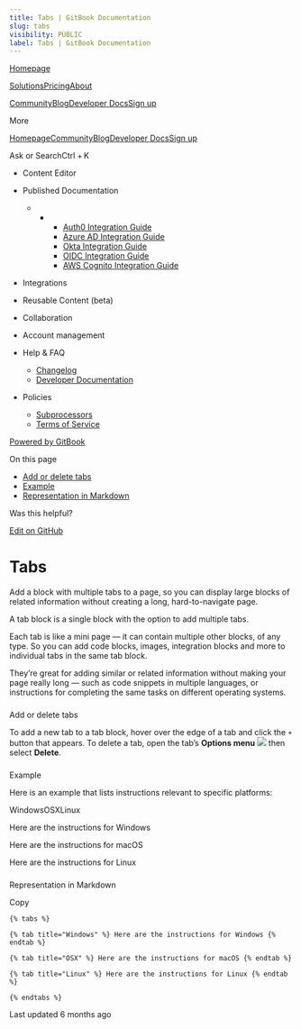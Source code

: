 ```yaml
---
title: Tabs | GitBook Documentation
slug: tabs
visibility: PUBLIC
label: Tabs | GitBook Documentation
---
```

[Homepage](https://www.gitbook.com/)

[Solutions](https://www.gitbook.com/solutions/public-docs)[Pricing](https://www.gitbook.com/pricing)[About](https://www.gitbook.com/about)

[Community](https://github.com/GitbookIO/community)[Blog](https://www.gitbook.com/blog)[Developer Docs](https://developer.gitbook.com/)[Sign up](https://gitbook.com/join)

More

[Homepage](https://www.gitbook.com/)[Community](https://github.com/GitbookIO/community)[Blog](https://www.gitbook.com/blog)[Developer Docs](https://developer.gitbook.com/)[Sign up](https://gitbook.com/join)

Ask or SearchCtrl + K

*   Content Editor
    
*   Published Documentation
    
    *   *   *   [Auth0 Integration Guide](https://developer.gitbook.com/visitor-authentication/guides/integrations/how-to-use-auth0-integration-for-visitor-authentication)
            *   [Azure AD Integration Guide](https://developer.gitbook.com/visitor-authentication/guides/integrations/how-to-use-azure-ad-integration-for-visitor-authentication)
            *   [Okta Integration Guide](https://developer.gitbook.com/visitor-authentication/guides/integrations/how-to-use-okta-integration-for-visitor-authentication)
            *   [OIDC Integration Guide](https://developer.gitbook.com/visitor-authentication/guides/integrations/how-to-use-the-oidc-integration-for-visitor-authentication)
            *   [AWS Cognito Integration Guide](https://developer.gitbook.com/visitor-authentication/guides/integrations/how-to-use-the-aws-cognito-integration-for-visitor-authentication)
            
        
    
*   Integrations
    
*   Reusable Content (beta)
    
*   Collaboration
    
*   Account management
    
*   Help & FAQ
    
    *   [Changelog](https://changelog.gitbook.com/)
    *   [Developer Documentation](https://developer.gitbook.com/)
*   Policies
    
    *   [Subprocessors](https://policies.gitbook.com/security/subprocessors)
    *   [Terms of Service](https://policies.gitbook.com/terms)

[Powered by GitBook](https://www.gitbook.com/?utm_source=content&utm_medium=trademark&utm_campaign=NkEGS7hzeqa35sMXQZ4X)

On this page

*   [Add or delete tabs](#add-or-delete-tabs)
*   [Example](#example)
*   [Representation in Markdown](#representation-in-markdown)

Was this helpful?

[Edit on GitHub](https://github.com/GitbookIO/public-docs/blob/main/content-editor/blocks/tabs.md)

Tabs
====

Add a block with multiple tabs to a page, so you can display large blocks of related information without creating a long, hard-to-navigate page.

A tab block is a single block with the option to add multiple tabs.

Each tab is like a mini page — it can contain multiple other blocks, of any type. So you can add code blocks, images, integration blocks and more to individual tabs in the same tab block.

They’re great for adding similar or related information without making your page really long — such as code snippets in multiple languages, or instructions for completing the same tasks on different operating systems.

### 

[](#add-or-delete-tabs)

Add or delete tabs

To add a new tab to a tab block, hover over the edge of a tab and click the `+` button that appears. To delete a tab, open the tab’s **Options menu** ![](https://docs.gitbook.com/~gitbook/image?url=https%3A%2F%2F1050631731-files.gitbook.io%2F%7E%2Ffiles%2Fv0%2Fb%2Fgitbook-x-prod.appspot.com%2Fo%2Fspaces%252FNkEGS7hzeqa35sMXQZ4X%252Fuploads%252Fh6PrhC4elyfq3fU1ntC2%252FFrame%25202.png%3Falt%3Dmedia%26token%3Db4e03276-98a2-46b4-8992-42946babfc45&width=26&dpr=4&quality=100&sign=70f8b6b0&sv=1) then select **Delete**.

### 

[](#example)

Example

Here is an example that lists instructions relevant to specific platforms:

WindowsOSXLinux

Here are the instructions for Windows

Here are the instructions for macOS

Here are the instructions for Linux

### 

[](#representation-in-markdown)

Representation in Markdown

Copy

    {% tabs %}
    
    {% tab title="Windows" %} Here are the instructions for Windows {% endtab %}
    
    {% tab title="OSX" %} Here are the instructions for macOS {% endtab %}
    
    {% tab title="Linux" %} Here are the instructions for Linux {% endtab %}
    
    {% endtabs %}

Last updated 6 months ago
